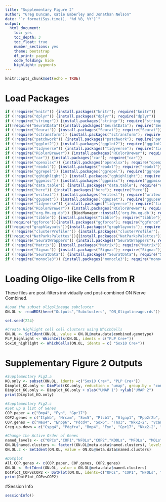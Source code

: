 ```yaml
---
title: "Supplementary Figure 2"
author: "Greg Duncan, Katie Emberley and Jonathan Nelson"
date: "`r format(Sys.time(), '%d %B, %Y')`"
output:
  html_document: 
    toc: yes
    toc_depth: 3
    toc_float: true
    number_sections: yes
    theme: bootstrap
    df_print: paged
    code_folding: hide
    highlight: pygments
---
```

```r
knitr::opts_chunk$set(echo = TRUE)
```


# Load Packages
```r
if (!require("knitr")) {install.packages("knitr"); require("knitr")}
if (!require("dplyr")) {install.packages("dplyr"); require("dplyr")}
if (!require("stringr")) {install.packages("stringr"); require("stringr")}
if(!require("SeuratData")){install.packages("SeuratData"); require("SeurateData")}
if (!require("Seurat")) {install.packages("Seurat"); require("Seurat")}
if (!require("sctransform")) {install.packages("sctransform"); require("sctransform")}
if (!require("patchwork")) {install.packages("patchwork"); require("patchwork")}
if (!require("ggplot2")) {install.packages("ggplot2"); require("ggplot2")}
if (!require("tidyverse")) {install.packages("tidyverse"); require("tidyverse")}
if (!require("RColorBrewer")) {install.packages("RColorBrewer"); require("RColorBrewer")}
if (!require("car")) {install.packages("car"); require("car")}
if (!require("openxlsx")) {install.packages("openxlsx"); require("openxlsx")}
if (!require("readxl")) {install.packages("readxl"); require("readxl")}
if (!require("ggrepel")) {install.packages("ggrepel"); require("ggrepel")}
if (!require("gghighlight")) {install.packages("gghighlight"); require("gghighlight")}
if (!require("ggpmisc")) {install.packages("ggpmisc"); require("ggpmisc")}
if (!require("data.table")) {install.packages("data.table"); require("data.table")}
if (!require("here")) {install.packages("here"); require("here")}
if (!require("writexl")) {install.packages("writexl"); require("writexl")}
if (!require("ggupset")) {install.packages("ggupset"); require("ggupset")}
if (!require("tidyverse")) {install.packages("tidyverse"); require("tidyverse")}
if (!require("RColorBrewer")) {install.packages("RColorBrewer"); require("RColorBrewer")}
if (!require("org.Mm.eg.db")) {BiocManager::install('org.Mm.eg.db'); require("org.Mm.eg.db")}
if (!require("tibble")) {install.packages("tibble"); require("tibble")} # rownames_to_column
if(!require("ggforce")){install.packages("ggforce"); require("ggforce")}
if(!require("graphlayouts")){install.packages("graphlayouts"); require("graphlayouts")}
if (!require("clusterProfiler")) {install.packages("clusterProfiler"); require("clusterProfiler")} # bitr
if(!require("NatParksPalettes")){(install.packages("NatParksPalettes")); require("NatParksPalettes")}
if (!require("SeuratWrappers")) {install.packages("SeuratWrappers"); require("SeuratWrappers")}
if (!require("Matrix")) {install.packages("Matrix"); require("Matrix")}
if (!require("Signac")) {install.packages("Signac"); require("Signac")}
if (!require("SeuratData")) {install.packages("SeuratData"); require("SeuratData")}
if (!require("monocle3")) {install.packages("monocle3"); require("monocle3")}
```

# Loading Oligo-like Cells from R
These files are post-filters individually and post-combined ON Nerve Combined.
```r
#Load the subset oligolineage subcluster
ON.OL <- readRDS(here("Outputs","Subclusters", "ON_Oligolineage.rds")) 

set.seed(224)

#Create Highlight cell cell clusters using WhichCells
ON.OL <- SetIdent(ON.OL, value = ON.OL@meta.data$combined.genotype)
PLP_highlight <- WhichCells(ON.OL, idents = c("PLP Cre+"))
Sox10_highlight <- WhichCells(ON.OL, idents = c( "Sox10 Cre+"))
```

# Supplementary Figure 2 Outputs
```r

#Supplementary Fig2.a
KO.only <- subset(ON.OL, idents =c("Sox10 Cre+", "PLP Cre+"))
Dimplot_KO.only <- DimPlot(KO.only, reduction = "umap", group.by = "combined.genotype", cols =c("#0167A2","#CB7122"), shuffle = T, pt.size = 1) + NoLegend() + ggtitle("Knockout Only" + theme(axis.title = element_blank()))
Dimplot_KO.only <- Dimplot_KO.only + xlab("UMAP 1") +ylab("UMAP 2")
print(Dimplot_KO.only)

#Supplementary Fig2.c
#Set up a list of Genes
COP.paper = c("Bmp4", "Fyn", "Gpr17")
COP2.genes = c("Itpkb", "Nrcam", "Sox5", "Plcb1", "Glgap1", "Ppp2r2b", "Nrxn3", "Prex2", "Prkg1")
COP.genes = c("Neu4", "Enpp6", "Pdcd4", "Sox6", "Tns3", "Nkx2-2", "Vcan", "Ptprz1")
Greg.up.down = c("Cspg4", "Pdgfra", "Bmp4", "Fyn", "Gpr17", "Nkx2-2", "Nrg1", "Kazn", "Itpr2", "Tmem108", "Synpr", "Glis3", "Plce1", "Chl1", "Rhoj")

#Change the Active Order of Genes
named_levels <- c("OPCs","COP1","NFOLs","COP2","KOOLs", "MFOLs", "MOLs")
ON.OL$named.clusters <- factor((ON.OL@meta.data$named.clusters), levels = named_levels)
ON.OL.2 <- SetIdent(ON.OL, value = ON.OL@meta.data$named.clusters)

#Dotplot
All.COP.genes <- c(COP.paper, COP.genes, COP2.genes)
ON.OL <- SetIdent(ON.OL, value = ON.OL@meta.data$named.clusters)
DotPlot_COPvsCOP2 <- DotPlot(ON.OL, idents=c("OPCs", "COP1", "NFOLs", "COP2", "KOOLs"), features = Greg.up.down, cols = c("cadetblue1", "darkred"), scale = FALSE, scale.by = "radius", dot.scale = 30, col.min = 0) + coord_flip()
print(DotPlot_COPvsCOP2)

```
#Session Info
```r
sessionInfo()
```

